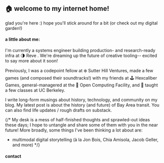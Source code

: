 
## :house: welcome to my internet home!
glad you're here :) hope you'll stick around for a bit (or check out my <MDLink href="https://garden.bencuan.me">digital garden</MDLink>!)

#### a little about me:

I'm currently a systems engineer building production- and research-ready infra at 
<MDLink href="https://preview.reve.art">:last_quarter_moon: Reve</MDLink> <Pronunciation word="Reve" ipa="ʁɛv" audioFile="/audio/reve.mp3" client:load/>. We're dreaming up the future of creative tooling-- excited to say more about it soon!

Previously, I was a codepoint fellow at <MDLink href="https://shv.com/">:snowflake: Sutter Hill Ventures</MDLink>, made a few games (and composed their soundtracks!) with my friends at <MDLink href="https://hexcaliber.dev/games">:joystick: Hexcaliber Games</MDLink>,
general-managered at the <MDLink href="https://ocf.io">:penguin: Open Computing Facility</MDLink>, and 
:bear: <MDLink href="https://cs186berkeley.net">taught</MDLink> <MDLink href="https://cs61a.org">a</MDLink> <MDLink href="https://decal.ocf.io">few</MDLink> <MDLink href="https://atdp.berkeley.edu">classes</MDLink> at UC Berkeley.

I write long-form musings about history, technology, and community on my <MDLink href="https://bencuan.me/blog">blog</MDLink>. My <MDLink href="https://bencuan.me/blog/transit">latest post</MDLink> is about the history (and future) of Bay Area transit. You can also find life updates / rough drafts on <MDLink href="https://bencuan.substack.com">substack</MDLink>.

{/* My desk is a mess of half-finished thoughts and sprawled-out ideas these days; I hope to untangle and share some of them with you in the near future! More broadly, some things I've been thinking a lot about are:
- multimodal digital storytelling (à la <MDLink href="https://www.sbnation.com/a/17776-football/chapter-1">Jon Bois</MDLink>, <MDLink href="https://everythingi.love/">Chia Amisola</MDLink>, <MDLink href="https://www.youtube.com/@JacobGeller">Jacob Geller</MDLink>, and more) */}

#### contact

<ContactCard client:idle />

